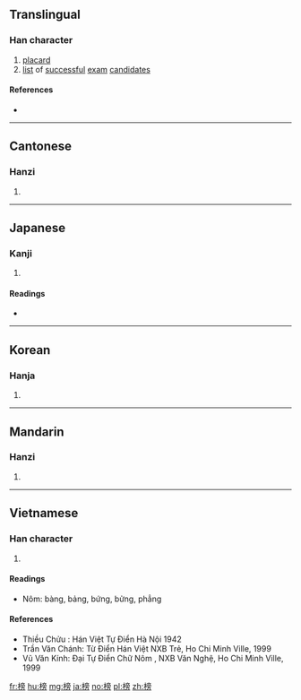 ==Translingual==

===Han character===
{{Han char|rn=75|rad=木|as=10|sn=14|four=40927|canj=DYBS|ids=⿰木旁}}

# [[placard]]
# [[list]] of [[successful]] [[exam]] [[candidate]]s

====References====
* {{Han ref|kx=0543.190|dkj=15241|dj=0931.080|hdz=21268.120|uh=699C|ud=27036|bh=BA5D|bd=47709}}

----

==Cantonese==

===Hanzi===
{{yue-hanzi|jyut=[[bong2]]|y=bong2}}

# {{defn|lang=yue|sort=木10}}

----

==Japanese==

===Kanji===
{{ja-kanji|grade=|rs=木10}}

# {{defn|lang=ja|sort=木10}}

====Readings====
* {{ja-readings|goon=[[ほう]] (hō), [[ひょう]] (hyō), [[びょう]] (byō)|kanon=[[ほう]] (hō)|kanyoon=[[ぼう]] (bō)|kun=[[たてふだ]] (tatefuda), [[かじ]] (kaji)}}

----

==Korean==

===Hanja===
{{ko-hanja|hangeul=[[방]], [[병]]|eumhun=|rv=bang, byeong|mr=pang, pyŏng|y=pang, pyeng}}

# {{defn|lang=ko|sort=木10}}

----

==Mandarin==

===Hanzi===
{{cmn-hanzi|pin=[[bǎng]] ([[bang3]])|wg=pang<sup>3</sup>}}

# {{defn|lang=cmn|sort=木10}}

----

==Vietnamese==

===Han character===
{{vi-hantu|bảng|rs=木10}}

# {{defn|lang=vi|sort=木10}}

====Readings====
* Nôm: bàng, bảng, bứng, bửng, phẳng

====References====
* Thiều Chửu : Hán Việt Tự Điển Hà Nội 1942
* Trần Văn Chánh: Từ Điển Hán Việt NXB Trẻ, Ho Chi Minh Ville, 1999
* Vũ Văn Kính: Đại Tự Điển Chữ Nôm , NXB Văn Nghệ, Ho Chi Minh Ville, 1999

[[fr:榜]]
[[hu:榜]]
[[mg:榜]]
[[ja:榜]]
[[no:榜]]
[[pl:榜]]
[[zh:榜]]